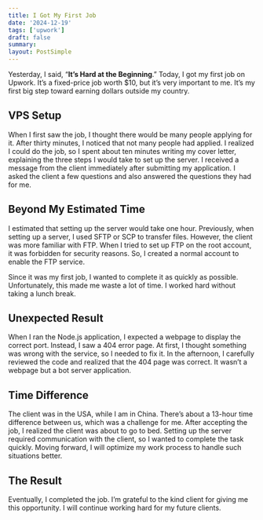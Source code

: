 ```yaml
---
title: I Got My First Job
date: '2024-12-19'
tags: ['upwork']
draft: false
summary:
layout: PostSimple
---
```


<TOCInline toc={props.toc} exclude="Overview" toHeading={2} />

Yesterday, I said, “**It’s Hard at the Beginning**.” Today, I got my first job on Upwork. It’s a fixed-price job worth $10, but it’s very important to me. It’s my first big step toward earning dollars outside my country.

## VPS Setup

When I first saw the job, I thought there would be many people applying for it. After thirty minutes, I noticed that not many people had applied. I realized I could do the job, so I spent about ten minutes writing my cover letter, explaining the three steps I would take to set up the server. I received a message from the client immediately after submitting my application. I asked the client a few questions and also answered the questions they had for me.

## Beyond My Estimated Time

I estimated that setting up the server would take one hour. Previously, when setting up a server, I used SFTP or SCP to transfer files. However, the client was more familiar with FTP. When I tried to set up FTP on the root account, it was forbidden for security reasons. So, I created a normal account to enable the FTP service.

Since it was my first job, I wanted to complete it as quickly as possible. Unfortunately, this made me waste a lot of time. I worked hard without taking a lunch break.

## Unexpected Result

When I ran the Node.js application, I expected a webpage to display the correct port. Instead, I saw a 404 error page. At first, I thought something was wrong with the service, so I needed to fix it. In the afternoon, I carefully reviewed the code and realized that the 404 page was correct. It wasn’t a webpage but a bot server application.

## Time Difference

The client was in the USA, while I am in China. There’s about a 13-hour time difference between us, which was a challenge for me. After accepting the job, I realized the client was about to go to bed. Setting up the server required communication with the client, so I wanted to complete the task quickly. Moving forward, I will optimize my work process to handle such situations better.

## The Result

Eventually, I completed the job. I’m grateful to the kind client for giving me this opportunity. I will continue working hard for my future clients.
